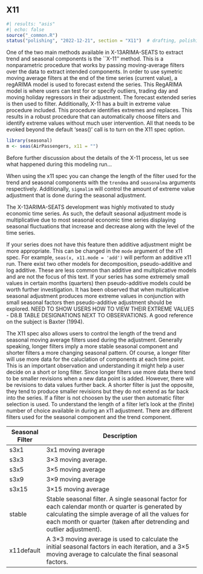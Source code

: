 ## X11

```r
#| results: "asis"
#| echo: false
source("_common.R")
status("polishing", "2022-12-21", section = "X11")  # drafting, polishing, complete
```


<!--
-   How to use the X11 spec

-   Case Study: Changing the length of trend and/or seasonal filter

 -->
One of the two main methods available in X-13ARIMA-SEATS to extract trend and seasonal components is the \`\`X-11'' method.
This is a nonparametric procedure that works by passing moving-average filters over the data to extract intended components.
In order to use symetric moving average filters at the end of the time series (current value), a regARIMA model is used to forecast extend the series.
This RegARIMA model is where users can test for or specify outliers, trading day and moving holiday regressors in their adjustment.
The forecast extended series is then used to filter.
Additionally, X-11 has a built in extreme value procedure included.
This procedure identifies extremes and replaces.
This results in a robust procedure that can automatically choose filters and identify extreme values without much user intervention.
All that needs to be evoked beyond the default 'seas()' call is to turn on the X11 spec option.

```r
library(seasonal)
m <- seas(AirPassengers, x11 = "")
```

Before further discussion about the details of the X-11 process, let us see what happened during this modeling run...

When using the x11 spec you can change the length of the filter used for the trend and seasonal components with the `trendma` and `seasonalma` arguments respectively.
Additionally, `sigmalim` will control the amount of extreme value adjustment that is done during the seasonal adjustment.

The X-13ARIMA-SEATS development was highly motivated to study economic time series.
As such, the default seasonal adjustment mode is multiplicative due to most seasonal economic time series displaying seasonal fluctuations that increase and decrease along with the level of the time series.\

If your series does not have this feature then additive adjustment might be more appropriate.
This can be changed in the `mode` argument of the x11 spec.
For example, `seas(x, x11.mode = 'add')` will perform an additive x11 run.
There exist two other models for decomposition, pseudo-additive and log additive.
These are less common than additive and multiplicative models and are not the focus of this text.
If your series has some extremely small values in certain months (quarters) then pseudo-additive models could be worth further investigation.
It has been observed that when multiplicative seasonal adjustment produces more extreme values in conjunction with small seasonal factors then pseudo-additive adjustment should be explored.
NEED TO SHOW USERS HOW TO VIEW THEIR EXTREME VALUES - D8.B TABLE DESIGNATIONS NEXT TO OBSERVATIONS. A good reference on the subject is Baxter (1994).

The X11 spec also allows users to control the length of the trend and seasonal moving average filters used during the adjustment.
Generally speaking, longer filters imply a more stable seasonal component and shorter filters a more changing seasonal pattern.
Of course, a longer filter will use more data for the caluclation of components at each time point.
This is an important observation and understanding it might help a user decide on a short or long filter.
Since longer filters use more data there tend to be smaller revisions when a new data point is added.
However, there will be revisions to data values further back.
A shorter filter is just the opposite, they tend to produce smaller revisions but they do not extend as far back into the series.
If a filter is not choosen by the user then automatic filter selection is used.
To understand the length of a filter let's look at the (finite) number of choice available in during an x11 adjustment.
There are different filters used for the seasonal component and the trend component.

| Seasonal Filter | Description                                                                                                                                                                                                                     |
|-----------------|---------------------------------------------------------------------------------------------------------------------------------------------------------------------------------------------------------------------------------|
| s3x1            | 3x1 moving average                                                                                                                                                                                                              |
| s3x3            | 3×3 moving average.                                                                                                                                                                                                             |
| s3x5            | 3×5 moving average                                                                                                                                                                                                              |
| s3x9            | 3×9 moving average                                                                                                                                                                                                              |
| s3x15           | 3×15 moving average                                                                                                                                                                                                             |
| stable          | Stable seasonal filter. A single seasonal factor for each calendar month or quarter is generated by calculating the simple average of all the values for each month or quarter (taken after detrending and outlier adjustment). |
| x11default      | A 3×3 moving average is used to calculate the initial seasonal factors in each iteration, and a 3×5 moving average to calculate the final seasonal factors.                                                                     |
